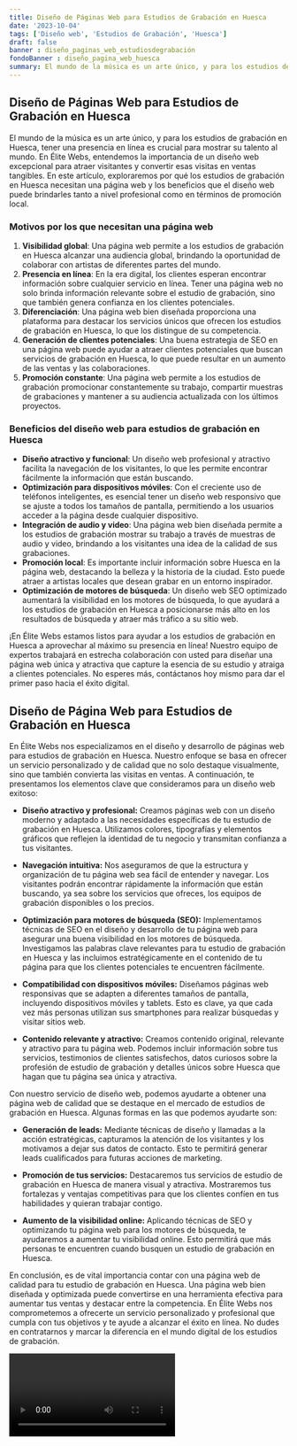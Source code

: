 ```yaml
---
title: Diseño de Páginas Web para Estudios de Grabación en Huesca
date: '2023-10-04'
tags: ['Diseño web', 'Estudios de Grabación', 'Huesca']
draft: false
banner : diseño_paginas_web_estudiosdegrabación
fondoBanner : diseño_pagina_web_huesca
summary: El mundo de la música es un arte único, y para los estudios de grabación en Huesca, tener una presencia en línea es crucial para mostrar su talento al mundo. En Élite Webs, entendemos la importancia de un diseño web excepcional para atraer visitantes y convertir esas visitas en ventas tangibles. En este artículo, exploraremos por qué los estudios de grabación en Huesca necesitan una página web y los beneficios que el diseño web puede brindarles tanto a nivel profesional como en términos de promoción local.
---
```


## Diseño de Páginas Web para Estudios de Grabación en Huesca

El mundo de la música es un arte único, y para los estudios de grabación en Huesca, tener una presencia en línea es crucial para mostrar su talento al mundo. En Élite Webs, entendemos la importancia de un diseño web excepcional para atraer visitantes y convertir esas visitas en ventas tangibles. En este artículo, exploraremos por qué los estudios de grabación en Huesca necesitan una página web y los beneficios que el diseño web puede brindarles tanto a nivel profesional como en términos de promoción local.

### Motivos por los que necesitan una página web

1. **Visibilidad global**: Una página web permite a los estudios de grabación en Huesca alcanzar una audiencia global, brindando la oportunidad de colaborar con artistas de diferentes partes del mundo.
2. **Presencia en línea**: En la era digital, los clientes esperan encontrar información sobre cualquier servicio en línea. Tener una página web no solo brinda información relevante sobre el estudio de grabación, sino que también genera confianza en los clientes potenciales.
3. **Diferenciación**: Una página web bien diseñada proporciona una plataforma para destacar los servicios únicos que ofrecen los estudios de grabación en Huesca, lo que los distingue de su competencia.
4. **Generación de clientes potenciales**: Una buena estrategia de SEO en una página web puede ayudar a atraer clientes potenciales que buscan servicios de grabación en Huesca, lo que puede resultar en un aumento de las ventas y las colaboraciones.
5. **Promoción constante**: Una página web permite a los estudios de grabación promocionar constantemente su trabajo, compartir muestras de grabaciones y mantener a su audiencia actualizada con los últimos proyectos.

### Beneficios del diseño web para estudios de grabación en Huesca

- **Diseño atractivo y funcional**: Un diseño web profesional y atractivo facilita la navegación de los visitantes, lo que les permite encontrar fácilmente la información que están buscando.
- **Optimización para dispositivos móviles**: Con el creciente uso de teléfonos inteligentes, es esencial tener un diseño web responsivo que se ajuste a todos los tamaños de pantalla, permitiendo a los usuarios acceder a la página desde cualquier dispositivo.
- **Integración de audio y video**: Una página web bien diseñada permite a los estudios de grabación mostrar su trabajo a través de muestras de audio y video, brindando a los visitantes una idea de la calidad de sus grabaciones.
- **Promoción local**: Es importante incluir información sobre Huesca en la página web, destacando la belleza y la historia de la ciudad. Esto puede atraer a artistas locales que desean grabar en un entorno inspirador.
- **Optimización de motores de búsqueda**: Un diseño web SEO optimizado aumentará la visibilidad en los motores de búsqueda, lo que ayudará a los estudios de grabación en Huesca a posicionarse más alto en los resultados de búsqueda y atraer más tráfico a su sitio web.

¡En Élite Webs estamos listos para ayudar a los estudios de grabación en Huesca a aprovechar al máximo su presencia en línea! Nuestro equipo de expertos trabajará en estrecha colaboración con usted para diseñar una página web única y atractiva que capture la esencia de su estudio y atraiga a clientes potenciales. No esperes más, contáctanos hoy mismo para dar el primer paso hacia el éxito digital.

<GifSeo />

<Cta />

## Diseño de Página Web para Estudios de Grabación en Huesca

En Élite Webs nos especializamos en el diseño y desarrollo de páginas web para estudios de grabación en Huesca. Nuestro enfoque se basa en ofrecer un servicio personalizado y de calidad que no solo destaque visualmente, sino que también convierta las visitas en ventas. A continuación, te presentamos los elementos clave que consideramos para un diseño web exitoso:

- **Diseño atractivo y profesional:** Creamos páginas web con un diseño moderno y adaptado a las necesidades específicas de tu estudio de grabación en Huesca. Utilizamos colores, tipografías y elementos gráficos que reflejen la identidad de tu negocio y transmitan confianza a tus visitantes.

- **Navegación intuitiva:** Nos aseguramos de que la estructura y organización de tu página web sea fácil de entender y navegar. Los visitantes podrán encontrar rápidamente la información que están buscando, ya sea sobre los servicios que ofreces, los equipos de grabación disponibles o los precios.

- **Optimización para motores de búsqueda (SEO):** Implementamos técnicas de SEO en el diseño y desarrollo de tu página web para asegurar una buena visibilidad en los motores de búsqueda. Investigamos las palabras clave relevantes para tu estudio de grabación en Huesca y las incluimos estratégicamente en el contenido de tu página para que los clientes potenciales te encuentren fácilmente.

- **Compatibilidad con dispositivos móviles:** Diseñamos páginas web responsivas que se adapten a diferentes tamaños de pantalla, incluyendo dispositivos móviles y tablets. Esto es clave, ya que cada vez más personas utilizan sus smartphones para realizar búsquedas y visitar sitios web.

- **Contenido relevante y atractivo:** Creamos contenido original, relevante y atractivo para tu página web. Podemos incluir información sobre tus servicios, testimonios de clientes satisfechos, datos curiosos sobre la profesión de estudio de grabación y detalles únicos sobre Huesca que hagan que tu página sea única y atractiva.

Con nuestro servicio de diseño web, podemos ayudarte a obtener una página web de calidad que se destaque en el mercado de estudios de grabación en Huesca. Algunas formas en las que podemos ayudarte son:

- **Generación de leads:** Mediante técnicas de diseño y llamadas a la acción estratégicas, capturamos la atención de los visitantes y los motivamos a dejar sus datos de contacto. Esto te permitirá generar leads cualificados para futuras acciones de marketing.

- **Promoción de tus servicios:** Destacaremos tus servicios de estudio de grabación en Huesca de manera visual y atractiva. Mostraremos tus fortalezas y ventajas competitivas para que los clientes confíen en tus habilidades y quieran trabajar contigo.

- **Aumento de la visibilidad online:** Aplicando técnicas de SEO y optimizando tu página web para los motores de búsqueda, te ayudaremos a aumentar tu visibilidad online. Esto permitirá que más personas te encuentren cuando busquen un estudio de grabación en Huesca.

En conclusión, es de vital importancia contar con una página web de calidad para tu estudio de grabación en Huesca. Una página web bien diseñada y optimizada puede convertirse en una herramienta efectiva para aumentar tus ventas y destacar entre la competencia. En Élite Webs nos comprometemos a ofrecerte un servicio personalizado y profesional que cumpla con tus objetivos y te ayude a alcanzar el éxito en línea. No dudes en contratarnos y marcar la diferencia en el mundo digital de los estudios de grabación.

<Video />

<CtaBot job='Estudios de Grabación' city='Huesca'/>

<Gmaps query='Huesca+españa+maps' />